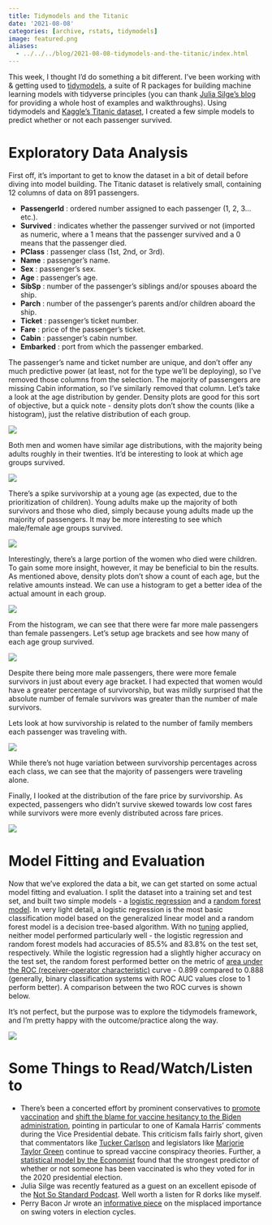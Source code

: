 ```yaml
---
title: Tidymodels and the Titanic
date: '2021-08-08'
categories: [archive, rstats, tidymodels]
image: featured.png
aliases: 
  - ../../../blog/2021-08-08-tidymodels-and-the-titanic/index.html
---
```


This week, I thought I’d do something a bit different. I’ve been working with & getting used to [tidymodels](https://www.tidymodels.org/), a suite of R packages for building machine learning models with tidyverse principles (you can thank [Julia Silge’s blog](https://juliasilge.com/blog/) for providing a whole host of examples and walkthroughs). Using tidymodels and [Kaggle’s Titanic dataset](https://www.kaggle.com/c/titanic), I created a few simple models to predict whether or not each passenger survived. 

# Exploratory Data Analysis

First off, it’s important to get to know the dataset in a bit of detail before diving into model building. The Titanic dataset is relatively small, containing 12 columns of data on 891 passengers.

* **PassengerId** : ordered number assigned to each passenger (1, 2, 3… etc.).
* **Survived** : indicates whether the passenger survived or not (imported as numeric, where a 1 means that the passenger survived and a 0 means that the passenger died.
* **PClass** : passenger class (1st, 2nd, or 3rd).
* **Name** : passenger’s name.
* **Sex** : passenger’s sex.
* **Age** : passenger’s age.
* **SibSp** : number of the passenger’s siblings and/or spouses aboard the ship.
* **Parch** : number of the passenger’s parents and/or children aboard the ship.
* **Ticket** : passenger’s ticket number.
* **Fare** : price of the passenger’s ticket.
* **Cabin** : passenger’s cabin number.
* **Embarked** : port from which the passenger embarked.

The passenger’s name and ticket number are unique, and don’t offer any much predictive power (at least, not for the type we’ll be deploying), so I’ve removed those columns from the selection. The majority of passengers are missing Cabin information, so I’ve similarly removed that column. Let’s take a look at the age distribution by gender. Density plots are good for this sort of objective, but a quick note - density plots don’t show the counts (like a histogram), just the relative distribution of each group.

![](pics/plot_01.png)

Both men and women have similar age distributions, with the majority being adults roughly in their twenties. It’d be interesting to look at which age groups survived.  

![](pics/plot_02.png)

There’s a spike survivorship at a young age (as expected, due to the prioritization of children). Young adults make up the majority of both survivors and those who died, simply because young adults made up the majority of passengers. It may be more interesting to see which male/female age groups survived.

![](pics/plot_03.png)

Interestingly, there’s a large portion of the women who died were children. To gain some more insight, however, it may be beneficial to bin the results. As mentioned above, density plots don’t show a count of each age, but the relative amounts instead. We can use a histogram to get a better idea of the actual amount in each group.

![](pics/plot_04.png)

From the histogram, we can see that there were far more male passengers than female passengers. Let’s setup age brackets and see how many of each age group survived.

![](pics/plot_05.png)

Despite there being more male passengers, there were more female survivors in just about every age bracket. I had expected that women would have a greater percentage of survivorship, but was mildly surprised that the absolute number of female survivors was greater than the number of male survivors. 

Lets look at how survivorship is related to the number of family members each passenger was traveling with.

![](pics/plot_06.png)

While there’s not huge variation between survivorship percentages across each class, we can see that the majority of passengers were traveling alone. 

Finally, I looked at the distribution of the fare price by survivorship. As expected, passengers who didn’t survive skewed towards low cost fares while survivors were more evenly distributed across fare prices. 

![](pics/plot_07.png)

# Model Fitting and Evaluation

Now that we’ve explored the data a bit, we can get started on some actual model fitting and evaluation. I split the dataset into a training set and test set, and built two simple models - a [logistic regression](https://en.wikipedia.org/wiki/Logistic_regression) and a [random forest model](https://en.wikipedia.org/wiki/Random_forest). In very light detail, a logistic regression is the most basic classification model based on the generalized linear model and a random forest model is a decision tree-based algorithm.  With no [tuning](https://www.datarobot.com/wiki/tuning/) applied, neither model performed particularly well - the logistic regression and random forest models had accuracies of 85.5% and 83.8% on the test set, respectively. While the logistic regression had a slightly higher accuracy on the test set, the random forest performed better on the metric of [area under the ROC (receiver-operator characteristic)](https://en.wikipedia.org/wiki/Receiver_operating_characteristic) curve - 0.899 compared to 0.888 (generally, binary classification systems with ROC AUC values close to 1 perform better). A comparison between the two ROC curves is shown below. 

It’s not perfect, but the purpose was to explore the tidymodels framework, and I’m pretty happy with the outcome/practice along the way.

![](pics/roc_auc.png)

# Some Things to Read/Watch/Listen to

* There’s been a concerted effort by prominent conservatives to [promote vaccination](https://twitter.com/gelliottmorris/status/1424524749875601408?s=21) and [shift the blame for vaccine hesitancy to the Biden administration](https://www.reviewjournal.com/opinion/letters/letter-dont-blame-the-gop-for-vaccine-hesitancy-2413731/amp/), pointing in particular to one of Kamala Harris’ comments during the Vice Presidential debate. This criticism falls fairly short, given that commentators like [Tucker Carlson](https://www.youtube.com/watch?v=ocEFTIwnO6I) and legislators like [Marjorie Taylor Green](https://www.cnn.com/2021/08/10/tech/twitter-marjorie-taylor-greene/index.html) continue to spread vaccine conspiracy theories. Further, a [statistical model by the Economist](https://www.economist.com/graphic-detail/2021/07/30/which-americans-are-against-the-jab) found that the strongest predictor of whether or not someone has been vaccinated is who they voted for in the 2020 presidential election.
* Julia Silge was recently featured as a guest on an excellent episode of the [Not So Standard Podcast](https://www.youtube.com/watch?v=p7z8yZucwlM). Well worth a listen for R dorks like myself.
* Perry Bacon Jr wrote an [informative piece](https://www.washingtonpost.com/opinions/2021/08/09/why-moderation-doesnt-guarantee-electoral-success-biden-democrats/) on the misplaced importance on swing voters in election cycles.